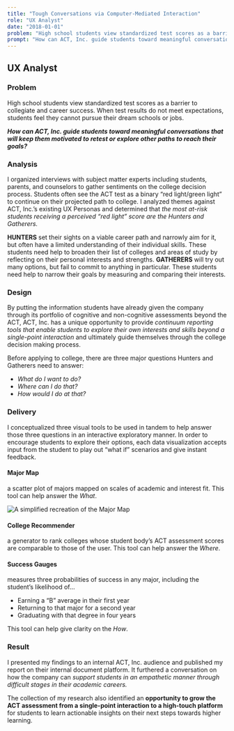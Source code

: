 ```yaml
---
title: "Tough Conversations via Computer-Mediated Interaction"
role: "UX Analyst"
date: "2018-01-01"
problem: "High school students view standardized test scores as a barrier to collegiate and career success. When test results do not meet expectations, students feel they cannot pursue their dream schools or jobs."
prompt: "How can ACT, Inc. guide students toward meaningful conversations that will keep them motivated to retest or explore other paths to reach their goals?"
---
```


## UX Analyst

### Problem

High school students view standardized test scores as a barrier to collegiate and career success. When test results do not meet expectations, students feel they cannot pursue their dream schools or jobs.

***How can ACT, Inc. guide students toward meaningful conversations that will keep them motivated to retest or explore other paths to reach their goals?&nbsp;***

### Analysis

I organized interviews with subject matter experts including students, parents, and counselors to gather sentiments on the college decision process. Students often see the ACT test as a binary “red light/green light” to continue on their projected path to college. I analyzed themes against ACT, Inc.’s existing UX Personas and determined that *the most at-risk students receiving a perceived “red light” score are the Hunters and Gatherers.*

**HUNTERS** set their sights on a viable career path and narrowly aim for it, but often have a limited understanding of their individual skills. These students need help to broaden their list of colleges and areas of study by reflecting on their personal interests and strengths.
**GATHERERS** will try out many options, but fail to commit to anything in particular. These students need help to narrow their goals by measuring and comparing their interests.

### Design

By putting the information students have already given the company through its portfolio of cognitive and non-cognitive assessments beyond the ACT, ACT, Inc. has a unique opportunity to provide *continuum reporting tools that enable students to explore their own interests and skills beyond a single-point interaction* and ultimately guide themselves through the college decision making process.

Before applying to college, there are three major questions Hunters and Gatherers  need to answer:

- *What do I want to do?*
- *Where can I do that?*
- *How would I do at that?*

### Delivery

I conceptualized three visual tools to be used in tandem to help answer those three questions in an interactive exploratory manner. In order to encourage students to explore their options, each data visualization accepts input from the student to play out “what if” scenarios and give instant feedback.

#### Major Map

a scatter plot of majors mapped on scales of academic and interest fit. This tool can help answer the *What*.

![A simplified recreation of the Major Map](public/images/tc-major-map.png)

#### College Recommender

a generator to rank colleges whose student body’s ACT assessment scores are comparable to those of the user. This tool can help answer the *Where*.

#### Success Gauges

measures three probabilities of success in any major, including the student’s likelihood of…

- Earning a “B” average in their first year
- Returning to that major for a second year
- Graduating with that degree in four years

This tool can help give clarity on the *How*.

### Result

I presented my findings to an internal ACT, Inc. audience and published my report on their internal document platform. It furthered a conversation on how the company can *support students in an empathetic manner through difficult stages in their academic careers.*

The collection of my research also identified an **opportunity to grow the ACT assessment from a single-point interaction to a high-touch platform** for students to learn actionable insights on their next steps towards higher learning.
